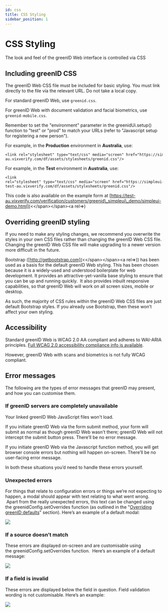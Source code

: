 ```yaml
---
id: css
title: CSS Styling
sidebar_position: 1
---
```


# CSS Styling

The look and feel of the greenID Web interface is controlled via CSS

## Including greenID CSS

The greenID Web CSS file must be included for basic styling. You must link directly to the file via the relevant URL. Do not take a local copy. 

For standard greenID Web, use `greenid.css`.

For greenID Web with document validation and facial biometrics, use `greenid-mobile.css`.

Remember to set the "environment" parameter in the greenidUi.setup() function to "test" or "prod" to match your URLs (refer to "Javascript setup for registering a new person").

For example, in the **Production** environment in **Australia**, use: 

```
<link rel="stylesheet" type="text/css" media="screen" href="https://simpleui-au.vixverify.com/df/assets/stylesheets/greenid.css"/>
```

For example, in the **Test** environment in **Australia**, use: 

```
<link rel="stylesheet" type="text/css" media="screen" href="https://simpleui-test-au.vixverify.com/df/assets/stylesheets/greenid.css"/>
```

This code is also available on the example form at [https://test-au.vixverify.com/verification/customers/greenid\_simpleui\_demo/simpleui-demo.html](<\</span\>\</span\>\<a rel=>)

## Overriding greenID styling

If you need to make any styling changes, we recommend you overwrite the styles in your own CSS files rather than changing the greenID Web CSS file. Changing the greenID Web CSS file will make upgrading to a newer version more difficult in the future.

Bootstrap ([http://getbootstrap.com](<\</span\>\</span\>\<a rel=>)) has been used as a basis for the default greenID Web styling. This has been chosen because it is a widely-used and understood boilerplate for web development. It provides an attractive-yet-vanilla base styling to ensure that you can be up and running quickly.  It also provides inbuilt responsive capabilities, so that greenID Web will work on all screen sizes, mobile or desktop.

As such, the majority of CSS rules within the greenID Web CSS files are just default Bootstrap styles. If you already use Bootstrap, then these won’t affect your own styling.

## Accessibility

Standard greenID Web is WCAG 2.0 AA compliant and adheres to WAI-ARIA principles. [Full WCAG 2.0 accessibility compliance info is available](https://vixverify.atlassian.net/wiki/spaces/GREEN/pages/10060052/Accessibility). 

However, greenID Web with scans and biometrics is not fully WCAG compliant.

## Error messages

The following are the types of error messages that greenID may present, and how you can customise them. 

### If greenID servers are completely unavailable

Your linked greenID Web JavaScript files won't load.  

If you initiate greenID Web via the form submit method, your form will submit as normal as though greenID Web wasn't there; greenID Web will not intercept the submit button press. There’ll be no error message. 

If you initiate greenID Web via the Javascript function method, you will get browser console errors but nothing will happen on-screen. There’ll be no user-facing error message.

In both these situations you’d need to handle these errors yourself.

### Unexpected errors

For things that relate to configuration errors or things we’re not expecting to happen, a modal should appear with text relating to what went wrong.  Apart from the really unexpected errors, this text can be changed using the greenidConfig.setOverrides function (as outlined in the "[Overriding greenID defaults](https://vixverify.atlassian.net/wiki/spaces/GREEN/pages/8880338/Registering+and+Verifying+New+Individuals#RegisteringandVerifyingNewIndividuals-OverridinggreenIDDefaults)" section). Here’s an example of a default modal:

![](/img/unexpected.png)

### If a source doesn’t match

These errors are displayed on-screen and are customisable using the greenidConfig.setOverrides function.  Here’s an example of a default message:

![](/img/sourcematch.png)

### If a field is invalid

These errors are displayed below the field in question. Field validation wording is not customisable. Here’s an example:

![](/img/fieldmatch.png)
